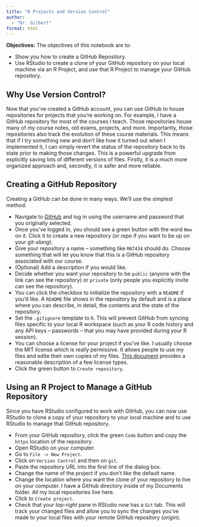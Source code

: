 ```yaml
---
title: "R Projects and Version Control"
author: 
  - "Dr. Gilbert"
format: html
---
```


**Objectives:** The objectives of this notebook are to:

+ Show you how to create a GitHub Repository.
+ Use RStudio to create a clone of your GitHub repository on your local machine via an R Project, and use that R Project to manage your GitHub repository.

## Why Use Version Control?

Now that you've created a GitHub account, you can use GitHub to house repositories for projects that you're working on. For example, I have a GitHub repository for most of the courses I teach. Those repositories house many of my course notes, old exams, projects, and more. Importantly, those repositories also track the evolution of these course materials. This means that if I try something new and don't like how it turned out when I implemented it, I can simply revert the status of the repository back to its state prior to making those changes. This is a powerful upgrade from explicitly saving lots of different versions of files. Firstly, it is a much more organized approach and, secondly, it is safer and more reliable.

## Creating a GitHub Repository

Creating a GitHub can be done in many ways. We'll use the simplest method.

+ Navigate to [GitHub](https://github.com/) and log in using the username and password that you originally selected.
+ Once you've logged in, you should see a green button with the word `New` on it. Click it to create a new repository (or *repo* if you want to be up on your git-*slang*).
+ Give your repository a name -- something like `MAT434` should do. Choose something that will let you know that this is a GitHub repository associated with our course.
+ (Optional) Add a description if you would like.
+ Decide whether you want your repository to be `public` (anyone with the link can see the repository) or `private` (only people you explicitly invite can see the repository).
+ You can click the checkbox to initialize the repository with a `README` if you'd like. A `README` file shows in the repository by default and is a place where you can describe, in detail, the contents and the state of the repository.
+ Set the `.gitignore` template to `R`. This will prevent GitHub from syncing files specific to your local R workspace (such as your R code history and any API keys -- passwords -- that you may have provided during your R session).
+ You can choose a license for your project if you've like. I usually choose the MIT license which is really permissive. It allows people to use my files and edite their own copies of my files. [This document](https://gist.github.com/nicolasdao/a7adda51f2f185e8d2700e1573d8a633) provides a reasonable description of a few license types.
+ Click the green button to `Create repository`.

## Using an R Project to Manage a GitHub Repository

Since you have RStudio configured to work with GitHub, you can now use RStudio to clone a copy of your repository to your local machine and to use RStudio to manage that GitHub repository. 

+ From your GitHub repository, click the green `Code` button and copy the `https` location of the repository.
+ Open RStudio on your computer.
+ Go to `File -> New Project`.
+ Click on `Version Control` and then on `git`.
+ Paste the repository URL into the first line of the dialog box.
+ Change the name of the project if you don't like the default name.
+ Change the location where you want the clone of your repository to live on your computer. I have a GitHub directory inside of my Documents folder. All my local repositories live here.
+ Click to `Create project`.
+ Check that your *top-right* pane in RStudio now has a `Git` tab. This will track your changed files and allow you to sync the changes you've made to your local files with your remote GitHub repository (*origin*). 
